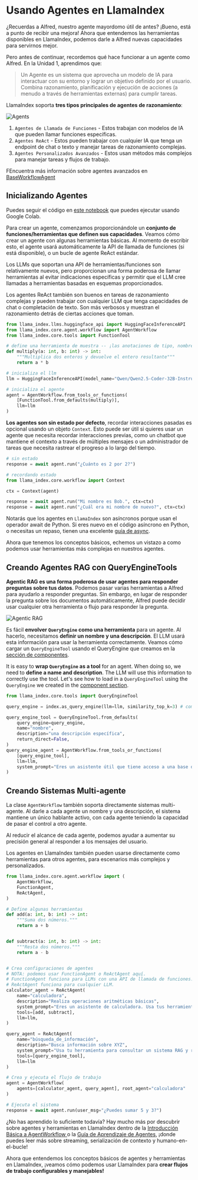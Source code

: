 # Usando Agentes en LlamaIndex

¿Recuerdas a Alfred, nuestro agente mayordomo útil de antes? ¡Bueno, está a punto de recibir una mejora! Ahora que entendemos las herramientas disponibles en LlamaIndex, podemos darle a Alfred nuevas capacidades para servirnos mejor.

Pero antes de continuar, recordemos qué hace funcionar a un agente como Alfred. En la Unidad 1, aprendimos que:

> Un Agente es un sistema que aprovecha un modelo de IA para interactuar con su entorno y lograr un objetivo definido por el usuario. Combina razonamiento, planificación y ejecución de acciones (a menudo a través de herramientas externas) para cumplir tareas.

LlamaIndex soporta **tres tipos principales de agentes de razonamiento**:

![Agents](https://huggingface.co/datasets/agents-course/course-images/resolve/main/en/unit2/llama-index/agents.png)
1. `Agentes de Llamada de Funciones` - Estos trabajan con modelos de IA que pueden llamar funciones específicas.
2. `Agentes ReAct` - Estos pueden trabajar con cualquier IA que tenga un endpoint de chat o texto y manejar tareas de razonamiento complejas.
3. `Agentes Personalizados Avanzados` - Estos usan métodos más complejos para manejar tareas y flujos de trabajo.

<Tip>FEncuentra más información sobre agentes avanzados en <a href="https://github.com/run-llama/llama_index/blob/main/llama-index-core/llama_index/core/agent/workflow/base_agent.py">BaseWorkflowAgent</a></Tip>

## Inicializando Agentes

<Tip>
Puedes seguir el código en <a href="https://huggingface.co/agents-course/notebooks/blob/main/unit2/llama-index/agents.ipynb" target="_blank">este notebook</a> que puedes ejecutar usando Google Colab.
</Tip>

Para crear un agente, comenzamos proporcionándole un **conjunto de funciones/herramientas que definen sus capacidades**. Veamos cómo crear un agente con algunas herramientas básicas. Al momento de escribir esto, el agente usará automáticamente la API de llamada de funciones (si está disponible), o un bucle de agente ReAct estándar.

Los LLMs que soportan una API de herramientas/funciones son relativamente nuevos, pero proporcionan una forma poderosa de llamar herramientas al evitar indicaciones específicas y permitir que el LLM cree llamadas a herramientas basadas en esquemas proporcionados.

Los agentes ReAct también son buenos en tareas de razonamiento complejas y pueden trabajar con cualquier LLM que tenga capacidades de chat o completación de texto. Son más verbosos y muestran el razonamiento detrás de ciertas acciones que toman.

```python
from llama_index.llms.huggingface_api import HuggingFaceInferenceAPI
from llama_index.core.agent.workflow import AgentWorkflow
from llama_index.core.tools import FunctionTool

# define una herramienta de muestra -- ¡las anotaciones de tipo, nombres de funciones y docstrings están incluidos en los esquemas analizados!
def multiply(a: int, b: int) -> int:
    """Multiplica dos enteros y devuelve el entero resultante"""
    return a * b

# inicializa el llm
llm = HuggingFaceInferenceAPI(model_name="Qwen/Qwen2.5-Coder-32B-Instruct")

# inicializa el agente
agent = AgentWorkflow.from_tools_or_functions(
    [FunctionTool.from_defaults(multiply)],
    llm=llm
)
```

**Los agentes son sin estado por defecto**, recordar interacciones pasadas es opcional usando un objeto `Context`. Esto puede ser útil si quieres usar un agente que necesita recordar interacciones previas, como un chatbot que mantiene el contexto a través de múltiples mensajes o un administrador de tareas que necesita rastrear el progreso a lo largo del tiempo.

```python
# sin estado
response = await agent.run("¿Cuánto es 2 por 2?")

# recordando estado
from llama_index.core.workflow import Context

ctx = Context(agent)

response = await agent.run("Mi nombre es Bob.", ctx=ctx)
response = await agent.run("¿Cuál era mi nombre de nuevo?", ctx=ctx)
```

Notarás que los agentes en `LlamaIndex` son asíncronos porque usan el operador await de Python. Si eres nuevo en el código asíncrono en Python, o necesitas un repaso, tienen una excelente [guía de async](https://docs.llamaindex.ai/en/stable/getting_started/async_python/).

Ahora que tenemos los conceptos básicos, echemos un vistazo a como podemos usar herramientas más complejas en nuestros agentes.


## Creando Agentes RAG con QueryEngineTools

**Agentic RAG es una forma poderosa de usar agentes para responder preguntas sobre tus datos**. Podemos pasar varias herramientas a Alfred para ayudarlo a responder preguntas. Sin embargo, en lugar de responder la pregunta sobre los documentos automáticamente, Alfred puede decidir usar cualquier otra herramienta o flujo para responder la pregunta.

![Agentic RAG](https://huggingface.co/datasets/agents-course/course-images/resolve/main/en/unit2/llama-index/agentic-rag.png)

Es fácil **envolver `QueryEngine` como una herramienta** para un agente. 
Al hacerlo, necesitamos **definir un nombre y una descripción**. El LLM usará esta información para usar la herramienta correctamente.
Veamos cómo cargar un `QueryEngineTool` usando el QueryEngine que creamos en la [sección de componentes](02_components).

It is easy to **wrap `QueryEngine` as a tool** for an agent.
When doing so, we need to **define a name and description**. The LLM will use this information to correctly use the tool.
Let's see how to load in a `QueryEngineTool` using the `QueryEngine` we created in the [component section](02_components).

```python
from llama_index.core.tools import QueryEngineTool

query_engine = index.as_query_engine(llm=llm, similarity_top_k=3) # como se mostró en la sección anterior

query_engine_tool = QueryEngineTool.from_defaults(
    query_engine=query_engine,
    name="nombre",
    description="una descripción específica",
    return_direct=False,
)
query_engine_agent = AgentWorkflow.from_tools_or_functions(
    [query_engine_tool],
    llm=llm,
    system_prompt="Eres un asistente útil que tiene acceso a una base de datos que contiene descripciones de personas. "
)
```

## Creando Sistemas Multi-agente

La clase `AgentWorkflow` también soporta directamente sistemas multi-agente. Al darle a cada agente un nombre y una descripción, el sistema mantiene un único hablante activo, con cada agente teniendo la capacidad de pasar el control a otro agente.

Al reducir el alcance de cada agente, podemos ayudar a aumentar su precisión general al responder a los mensajes del usuario.

Los agentes en LlamaIndex también pueden usarse directamente como herramientas para otros agentes, para escenarios más complejos y personalizados.


```python
from llama_index.core.agent.workflow import (
    AgentWorkflow,
    FunctionAgent,
    ReActAgent,
)

# Define algunas herramientas
def add(a: int, b: int) -> int:
    """Suma dos números."""
    return a + b


def subtract(a: int, b: int) -> int:
    """Resta dos números."""
    return a - b


# Crea configuraciones de agentes
# NOTA: podemos usar FunctionAgent o ReActAgent aquí.
# FunctionAgent funciona para LLMs con una API de llamada de funciones.
# ReActAgent funciona para cualquier LLM.
calculator_agent = ReActAgent(
    name="calculadora",
    description="Realiza operaciones aritméticas básicas",
    system_prompt="Eres un asistente de calculadora. Usa tus herramientas para cualquier operación matemática.",
    tools=[add, subtract],
    llm=llm,
)

query_agent = ReActAgent(
    name="búsqueda_de_información",
    description="Busca información sobre XYZ",
    system_prompt="Usa tu herramienta para consultar un sistema RAG y responder información sobre XYZ",
    tools=[query_engine_tool],
    llm=llm
)

# Crea y ejecuta el flujo de trabajo
agent = AgentWorkflow(
    agents=[calculator_agent, query_agent], root_agent="calculadora"
)

# Ejecuta el sistema
response = await agent.run(user_msg="¿Puedes sumar 5 y 3?")
```

<Tip>¿No has aprendido lo suficiente todavía? Hay mucho más por descubrir sobre agentes y herramientas en LlamaIndex dentro de la  <a href="https://docs.llamaindex.ai/en/stable/examples/agent/agent_workflow_basic/"> Introducción Básica a AgentWorkflow </a> o la <a href="https://docs.llamaindex.ai/en/stable/understanding/agent/">Guía de Aprendizaje de Agentes</a>, ¡donde puedes leer más sobre streaming, serialización de contexto y humano-en-el-bucle!</Tip>

Ahora que entendemos los conceptos básicos de agentes y herramientas en LlamaIndex, ¡veamos cómo podemos usar LlamaIndex para **crear flujos de trabajo configurables y manejables!**
